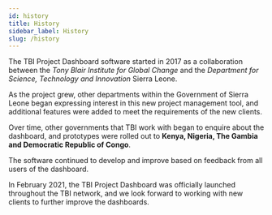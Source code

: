 ```yaml
---
id: history
title: History
sidebar_label: History
slug: /history
---
```


The TBI Project Dashboard software started in 2017 as a collaboration between the _Tony Blair
Institute for Global Change_ and the _Department for Science, Technology and Innovation_
Sierra Leone.

As the project grew, other departments within the Government of Sierra Leone began expressing
interest in this new project management tool, and additional features were added to meet
the requirements of the new clients.

Over time, other governments that TBI work with began to enquire about the dashboard, and
prototypes were rolled out to <b>Kenya, Nigeria, The Gambia and Democratic Republic of Congo</b>.

The software continued to develop and improve based on feedback from all users of the dashboard.

In February 2021, the TBI Project Dashboard was officially launched throughout the TBI network, and
we look forward to working with new clients to further improve the dashboards.